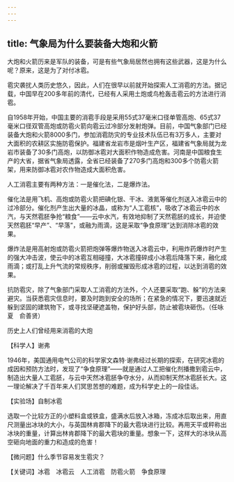 ```yaml
---
---
---
```

title: 气象局为什么要装备大炮和火箭
---




大炮和火箭历来是军队的装备，可是有些气象局居然也拥有这些武器，这是为什么呢？原来，这是为了对付冰雹。

雹灾袭扰人类历史悠久，因此，人们在很早以前就开始探索人工消雹的方法。据记载，中国早在200多年前的清代，已经有人采用土炮或鸟枪轰击雹云的方法进行消雹。

自1958年开始，中国主要的消雹手段是采用55式37毫米口径单管高炮、65式37毫米口径双管高炮或防雹火箭向雹云过冷部分发射炮弹。目前，中国气象部门已经装备大炮和火箭8000多门，参加消雹防灾的专业技术队伍已有3万多人，主要对大面积的农耕区实施防雹保护。福建省龙岩市是烟叶生产区，福建省气象局就为龙岩市装备了30多门高炮，以防御冰雹对大面积作物造成危害。河南是中国粮食生产的大省，据省气象局透露，全省已经装备了270多门高炮和300多个防雹火箭架，用来防御冰雹对农作物造成大面积危害。

人工消雹主要有两种方法：一是催化法，二是爆炸法。

催化法是用飞机、高炮或防雹火箭把碘化银、干冰、液氮等催化剂送入冰雹云中的过冷部分。催化剂产生出大量的冰晶，或称为“人工雹核”，吸收了冰雹云中的水汽，与天然雹胚争抢“粮食”——云中水汽，有效地抑制了天然雹胚的成长，并迫使天然雹胚“早产”、“早落”，或融为雨滴，这是采取“争食原理”达到消除冰雹的效果。

爆炸法是用高射炮或防雹火箭把炮弹等爆炸物送入冰雹云中，利用炸药爆炸时产生的强大冲击波，使云中的冰雹互相碰撞，大冰雹撞碎成小冰雹后降落下来，融化成雨滴；或打乱上升气流的常规秩序，削弱或摧毁形成冰雹的过程，以达到消雹的效果。

抗防雹灾，除了气象部门采取人工消雹的方法外，个人还要采取“跑、躲”的方法来避灾。当获悉雹灾信息时，要及时跑到安全的场所；在紧急的情况下，要迅速就近躲到坚固的建筑物下，或寻找坚硬遮盖物，保护好头部，防止被雹块砸伤。（任咏夏　俞善贤）

历史上人们曾经用来消雹的大炮





【科学人】谢弗

1946年，美国通用电气公司的科学家文森特·谢弗经过长期的探索，在研究冰雹的成因和预防方法时，发现了“争食原理”——就是通过人工把催化剂播撒到雹云中，制造出大量人工雹胚，与云中天然冰雹胚争夺水分，从而抑制天然冰雹胚长大。这一理论解决了千百年来人们冥思苦想的难题，成为科学史上的一段佳话。

【实验场】自制冰雹

选取一个比较方正的小塑料盒或铁盒，盛满水后放入冰箱，冻成冰后取出来，用直尺测量出冰块的大小，与英国林肯郡降下的最大雹块进行比较。再用天平或秤称出冰块的重量，计算出林肯郡降下的最大雹块的重量。想象一下，这样大的冰块从高空砸向地面的重力和造成的危害！

【微问题】什么季节容易发生雹灾？

【关键词】冰雹　冰雹云　人工消雹　防雹火箭　争食原理
